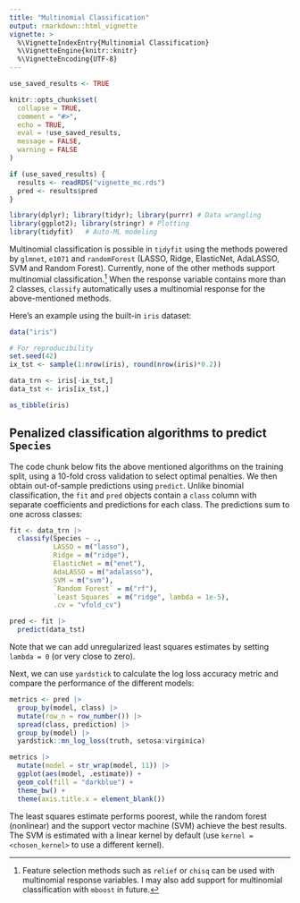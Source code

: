 ```yaml
---
title: "Multinomial Classification"
output: rmarkdown::html_vignette
vignette: >
  %\VignetteIndexEntry{Multinomial Classification}
  %\VignetteEngine{knitr::knitr}
  %\VignetteEncoding{UTF-8}
---
```


```r
use_saved_results <- TRUE

knitr::opts_chunk$set(
  collapse = TRUE,
  comment = "#>",
  echo = TRUE,
  eval = !use_saved_results,
  message = FALSE,
  warning = FALSE
)

if (use_saved_results) {
  results <- readRDS("vignette_mc.rds")
  pred <- results$pred
}
```

```r
library(dplyr); library(tidyr); library(purrr) # Data wrangling
library(ggplot2); library(stringr) # Plotting
library(tidyfit)   # Auto-ML modeling
```

Multinomial classification is possible in `tidyfit` using the methods powered by `glmnet`, `e1071` and `randomForest` (LASSO, Ridge, ElasticNet,  AdaLASSO, SVM and Random Forest). Currently, none of the other methods support multinomial classification.^[Feature selection methods such as `relief` or `chisq` can be used with multinomial response variables. I may also add support for multinomial classification with `mboost` in future.] When the response variable contains more than 2 classes, `classify` automatically uses a multinomial response for the above-mentioned methods.

Here's an example using the built-in `iris` dataset:

```r
data("iris")

# For reproducibility
set.seed(42)
ix_tst <- sample(1:nrow(iris), round(nrow(iris)*0.2))

data_trn <- iris[-ix_tst,]
data_tst <- iris[ix_tst,]

as_tibble(iris)
```

## Penalized classification algorithms to predict `Species`

The code chunk below fits the above mentioned algorithms on the training split, using a 10-fold cross validation to select optimal penalties. We then obtain out-of-sample predictions using `predict`. Unlike binomial classification, the `fit` and `pred` objects contain a `class` column with separate coefficients and predictions for each class. The predictions sum to one across classes:

```r
fit <- data_trn |>
  classify(Species ~ ., 
           LASSO = m("lasso"), 
           Ridge = m("ridge"), 
           ElasticNet = m("enet"), 
           AdaLASSO = m("adalasso"),
           SVM = m("svm"),
           `Random Forest` = m("rf"),
           `Least Squares` = m("ridge", lambda = 1e-5), 
           .cv = "vfold_cv")

pred <- fit |>
  predict(data_tst)
```

Note that we can add unregularized least squares estimates by setting `lambda = 0` (or very close to zero).

Next, we can use `yardstick` to calculate the log loss accuracy metric and compare the performance of the different models:

```r
metrics <- pred |>
  group_by(model, class) |>
  mutate(row_n = row_number()) |>
  spread(class, prediction) |>
  group_by(model) |>
  yardstick::mn_log_loss(truth, setosa:virginica)

metrics |>
  mutate(model = str_wrap(model, 11)) |>
  ggplot(aes(model, .estimate)) +
  geom_col(fill = "darkblue") +
  theme_bw() +
  theme(axis.title.x = element_blank())
```

The least squares estimate performs poorest, while the random forest (nonlinear) and the support vector machine (SVM) achieve the best results. The SVM is estimated with a linear kernel by default (use `kernel = <chosen_kernel>` to use a different kernel).
